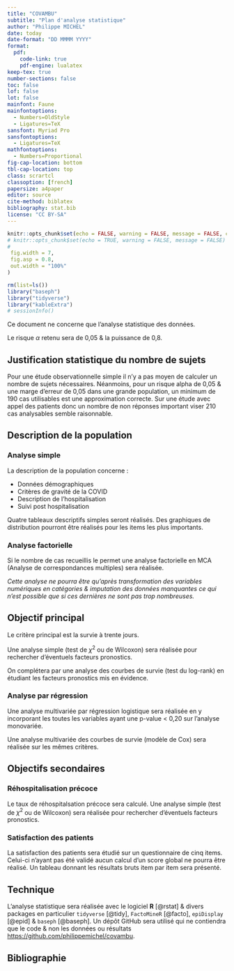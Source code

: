 ```yaml
---
title: "COVAMBU"
subtitle: "Plan d'analyse statistique"
author: "Philippe MICHEL"
date: today
date-format: "DD MMMM YYYY"
format: 
  pdf:
    code-link: true
    pdf-engine: lualatex
keep-tex: true
number-sections: false
toc: false
lof: false
lot: false
mainfont: Faune
mainfontoptions:
  - Numbers=OldStyle
  - Ligatures=TeX
sansfont: Myriad Pro
sansfontoptions:
  - Ligatures=TeX
mathfontoptions: 
  - Numbers=Proportional
fig-cap-location: bottom
tbl-cap-location: top
class: scrartcl
classoption: [french]
papersize: a4paper
editor: source
cite-method: biblatex
bibliography: stat.bib
license: "CC BY-SA"
---
```


```r
knitr::opts_chunk$set(echo = FALSE, warning = FALSE, message = FALSE, cache = FALSE,
# knitr::opts_chunk$set(echo = TRUE, warning = FALSE, message = FALSE)
#
 fig.width = 7,
 fig.asp = 0.8,
 out.width = "100%"
)
```

```r
rm(list=ls())
library("baseph")
library("tidyverse")
library("kableExtra")
# sessionInfo()
```

Ce document ne concerne que l'analyse statistique des données.

Le risque $\alpha$ retenu sera de 0,05 & la puissance de 0,8.

## Justification statistique du nombre de sujets

Pour une étude observationnelle simple il n’y a pas moyen de calculer un nombre de sujets nécessaires. Néanmoins, pour un risque alpha de 0,05 & une marge d’erreur de 0,05 dans une grande population, un minimum de 190 cas utilisables est une approximation correcte. Sur une étude avec appel des patients donc un nombre de non réponses important viser 210 cas analysables semble raisonnable.

## Description de la population

### Analyse simple

La description de la population concerne :

-   Données démographiques
-   Critères de gravité de la COVID
-   Description de l'hospitalisation
-   Suivi post hospitalisation

Quatre tableaux descriptifs simples seront réalisés. Des graphiques de distribution pourront être réalisés pour les items les plus importants.

### Analyse factorielle

Si le nombre de cas recueillis le permet une analyse factorielle en MCA (Analyse de correspondances multiples) sera réalisée.

*Cette analyse ne pourra être qu'après transformation des variables numériques en catégories & imputation des données manquantes ce qui n'est possible que si ces dernières ne sont pas trop nombreuses.*

## Objectif principal

Le critère principal est la survie à trente jours.

Une analyse simple (test de $\chi^2$ ou de Wilcoxon) sera réalisée pour rechercher d'éventuels facteurs pronostics.

On complétera par une analyse des courbes de survie (test du log-rank) en étudiant les facteurs pronostics mis en évidence.

### Analyse par régression

Une analyse multivariée par régression logistique sera réalisée en y incorporant les toutes les variables ayant une p-value \< 0,20 sur l'analyse monovariée.

Une analyse multivariée des courbes de survie (modèle de Cox) sera réalisée sur les mêmes critères.

## Objectifs secondaires

### Réhospitalisation précoce

Le taux de réhospitalsation précoce sera calculé. Une analyse simple (test de $\chi^2$ ou de Wilcoxon) sera réalisée pour rechercher d'éventuels facteurs pronostics.

### Satisfaction des patients

La satisfaction des patients sera étudié sur un questionnaire de cinq items. Celui-ci n'ayant pas été validé aucun calcul d'un score global ne pourra être réalisé. Un tableau donnant les résultats bruts item par item sera présenté.

## Technique {.appendix}

L'analyse statistique sera réalisée avec le logiciel **R** [@rstat] & divers packages en particulier `tidyverse` [@tidy], `FactoMineR` [@facto], `epiDisplay` [@epid]  & `baseph` [@baseph]. 
Un dépôt GitHub sera utilisé qui ne contiendra que le code & non les données ou résultats <https://github.com/philippemichel/covambu>.

## Bibliographie
